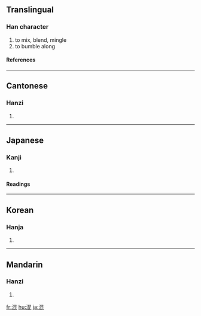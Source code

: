 ==Translingual==
===Han character===
{{Han char|rn=85|rad=水|as=08|sn=11|four=3611<sub>1</sub>|canj=水日心心 (EAPP)}}
# to mix, blend, mingle
# to bumble along
====References====
{{Han ref|kx=0632.140|dkj=17694|dj=1036.020|hdz=31648.090|uh=6DF7|ud=28151|bh=B256|bd=45654}}

----
==Cantonese==
===Hanzi===
{{yue-hanzi|jyut=|y=wan6}}
# {{defn|Cantonese}}

----
==Japanese==
===Kanji===
{{ja-kanji|grade=5|rs=水08}}
# {{defn|Japanese}} 
====Readings====
{{ja-readings|on=[[こん]] (kon)|kun=[[まぜる]] (mazeru), [[まじる]] (majiru), [[まざる]] (mazaru)}}

----
==Korean==
===Hanja===
{{ko-hanja|hangeul=[[혼]], [[곤]]|eumhun=|rv=hon, gon|mr=hon, kon|y=hon, kon}}
# {{defn|Korean}}

----
==Mandarin==
===Hanzi===
{{cmn-hanzi|pin=[[hún]] (hun2)|wg=hun<sup>2</sup>}}
# {{defn|Mandarin}}

[[fr:混]]
[[hu:混]]
[[ja:混]]